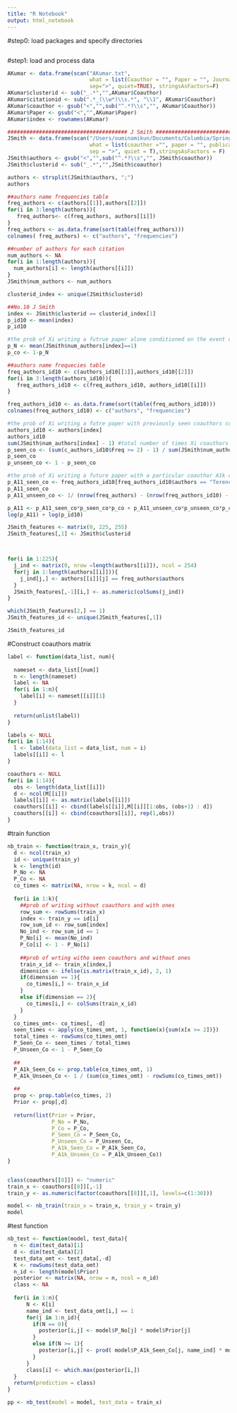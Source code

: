 ```yaml
---
title: "R Notebook"
output: html_notebook
---
```


#step0: load packages and specify directories
```r


```

#step1: load and process data
```r
AKumar <- data.frame(scan("AKumar.txt",
                          what = list(Coauthor = "", Paper = "", Journal = ""),
                          sep=">", quiet=TRUE), stringsAsFactors=F)
AKumar$clusterid <- sub("_.*","",AKumar$Coauthor)
AKumar$citationid <- sub(".*_(\\w*)\\s.*", "\\1", AKumar$Coauthor)
AKumar$coauthor <- gsub("<","",sub("^.*?\\s","", AKumar$Coauthor))
AKumar$Paper <- gsub("<","",AKumar$Paper)
AKumar$index <- rownames(AKumar)
```

```r
###################################### J Smith #################################
JSmith <- data.frame(scan("/Users/ouminamikun/Documents/Columbia/Spring 2017/ADS/Project 4/nameset/JSmith.txt",
                          what = list(coauthor ="", paper = "", publication =""),
                          sep = ">", quiet = T),stringsAsFactors = F)
JSmith$authors <- gsub("<","",sub("^.*?\\s","", JSmith$coauthor))
JSmith$clusterid <- sub("_.*","",JSmith$coauthor)
```

```r
authors <- strsplit(JSmith$authors, ";")
authors

##authors name frequencies table
freq_authors <- c(authors[[1]],authors[[2]])
for(i in 3:length(authors)){
   freq_authors<- c(freq_authors, authors[[i]])
}
freq_authors <- as.data.frame(sort(table(freq_authors)))
colnames( freq_authors) <- c("authors", "frequencies")

##number of authors for each citation
num_authors <- NA
for(i in 1:length(authors)){
  num_authors[i] <- length(authors[[i]])
}
JSmith$num_authors <- num_authors

clusterid_index <- unique(JSmith$clusterid)
```


```r
##No.10 J Smith
index <- JSmith$clusterid == clusterid_index[1]
p_id10 <- mean(index)
p_id10

#the prob of Xi writing a futrue paper alone conditioned on the event of Xi
p_N <- mean(JSmith$num_authors[index]==1)
p_co <- 1-p_N
```

```r
##authors name frequecies table
freq_authors_id10 <- c(authors_id10[[1]],authors_id10[[2]])
for(i in 3:length(authors_id10)){
   freq_authors_id10 <- c(freq_authors_id10, authors_id10[[i]])
}

freq_authors_id10 <- as.data.frame(sort(table(freq_authors_id10)))
colnames(freq_authors_id10) <- c("authors", "frequencies")

#the prob of Xi writing a futre paper with previously seen coauthors condiitoned on the event that Xi writes a futre paper with coauthors
authors_id10 <- authors[index]
authors_id10
sum(JSmith$num_authors[index] - 1) #total number of times Xi coauthors with any coauthor
p_seen_co <- (sum(c_authors_id10$Freq >= 2) - 1) / sum(JSmith$num_authors[index] - 1)
p_seen_co
p_unseen_co <- 1 - p_seen_co

```

```r
#the prob of Xi writing a future paper with a particular coauthor A1k conditioned on the event that X1 writes a paper with a previously seen coauthors
p_A11_seen_co <- freq_authors_id10[freq_authors_id10$authors == "Terence C Fogarty", "frequencies"]/sum(JSmith$num_authors[index] - 1)
p_A11_seen_co 
p_A11_unseen_co <- 1/ (nrow(freq_authors) - (nrow(freq_authors_id10) - 1))
```

```r
p_A11 <- p_A11_seen_co*p_seen_co*p_co + p_A11_unseen_co*p_unseen_co*p_co
log(p_A11) + log(p_id10)

```

```r
JSmith_features <- matrix(0, 225, 255)
JSmith_features[,1] <- JSmith$clusterid



for(i in 1:225){
  j_ind <- matrix(0, nrow =length(authors[[i]]), ncol = 254)
  for(j in 1:length(authors[[i]])){
    j_ind[j,] <- authors[[i]][j] == freq_authors$authors
  }
  JSmith_features[,-1][i,] <- as.numeric(colSums(j_ind))
}

which(JSmith_features[2,] == 1)
JSmith_features_id <- unique(JSmith_features[,1])

JSmith_features_id


```

#Construct coauthors matrix
```r
label <- function(data_list, num){
  
  nameset <- data_list[[num]]
  n <- length(nameset)
  label <- NA
  for(i in 1:n){
    label[i] <- nameset[[i]][1]
  }
  
  return(unlist(label))
}

labels <- NULL
for(i in 1:14){
  l <- label(data_list = data_list, num = i)
  labels[[i]] <- l
}

coauthors <- NULL
for(i in 1:14){
  obs <- length(data_list[[i]])
  d <- ncol(M[[i]])
  labels[[i]] <- as.matrix(labels[[i]])
  coauthors[[i]] <- cbind(labels[[i]],M[[i]][1:obs, (obs+1) : d])
  coauthors[[i]] <- cbind(coauthors[[i]], rep(1,obs))
}
```

#train function
```r
nb_train <- function(train_x, train_y){
  d <- ncol(train_x)
  id <- unique(train_y)
  k <- length(id)
  P_No <- NA
  P_Co <- NA
  co_times <- matrix(NA, nrow = k, ncol = d)
    
  for(i in 1:k){
    ##prob of writing without coauthors and with ones
    row_sum <- rowSums(train_x)
    index <- train_y == id[i]
    row_sum_id <- row_sum[index]
    No_ind <- row_sum_id == 1
    P_No[i] <- mean(No_ind)
    P_Co[i] <- 1 - P_No[i]
    
    ##prob of wrting witho seen coauthors and without ones
    train_x_id <- train_x[index,]
    dimension <- ifelse(is.matrix(train_x_id), 2, 1)
    if(dimension == 1){
      co_times[i,] <- train_x_id
    }
    else if(dimension == 2){
      co_times[i,] <- colSums(train_x_id)
    }
  }
  co_times_omt<- co_times[, -d]
  seen_times <- apply(co_times_omt, 1, function(x){sum(x[x >= 2])})
  total_times <- rowSums(co_times_omt)
  P_Seen_Co <- seen_times / total_times
  P_Unseen_Co <- 1 - P_Seen_Co
  
  ##
  P_A1k_Seen_Co <- prop.table(co_times_omt, 1)
  P_A1k_Unseen_Co <- 1 / (sum(co_times_omt) - rowSums(co_times_omt))
  
  ##
  prop <- prop.table(co_times, 2)
  Prior <- prop[,d]
    
  return(list(Prior = Prior,
              P_No = P_No,
              P_Co = P_Co, 
              P_Seen_Co = P_Seen_Co, 
              P_Unseen_Co = P_Unseen_Co,
              P_A1k_Seen_Co = P_A1k_Seen_Co,
              P_A1k_Unseen_Co = P_A1k_Unseen_Co))
}


class(coauthors[[8]]) <- "numeric"
train_x <- coauthors[[8]][,-1]
train_y <- as.numeric(factor(coauthors[[8]][,1], levels=c(1:30)))

model <- nb_train(train_x = train_x, train_y = train_y)
model
```
#test function
```r
nb_test <- function(model, test_data){
  n <- dim(test_data)[1]
  d <- dim(test_data)[2]
  test_data_omt <- test_data[,-d]
  K <- rowSums(test_data_omt)
  n_id <- length(model$Prior)
  posterior <- matrix(NA, nrow = n, ncol = n_id)
  class <- NA
  
  for(i in 1:n){
      N <- K[i]
      name_ind <- test_data_omt[i,] == 1
      for(j in 1:n_id){
        if(N == 0){
          posterior[i,j] <- model$P_No[j] * model$Prior[j]
        }
        else if(N >= 1){
          posterior[i,j] <- prod( model$P_A1k_Seen_Co[j, name_ind] * model$P_Seen_Co[j] * model$P_Co[j] +   rep(model$P_A1k_Unseen_Co[j], sum(name_ind)) * model$P_Unseen_Co[j] * model$P_Co[j]) * model$Prior[j]
        }
      }
      class[i] <- which.max(posterior[i,])
  }
  return(prediction = class)
} 

pp <- nb_test(model = model, test_data = train_x)

```

